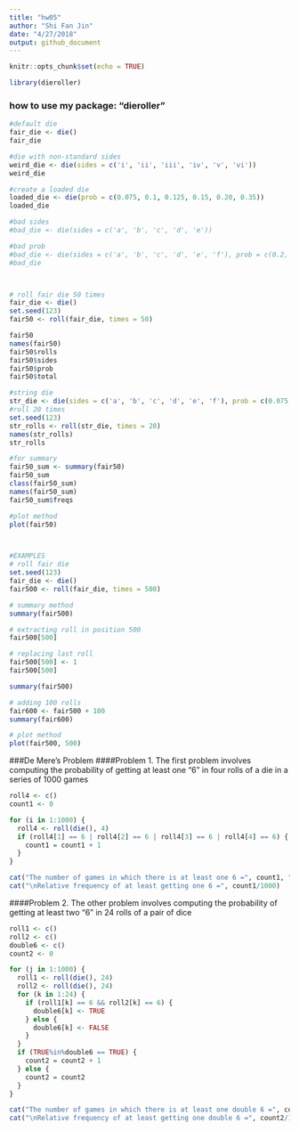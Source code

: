 ```yaml
---
title: "hw05"
author: "Shi Fan Jin"
date: "4/27/2018"
output: github_document
---
```


```r
knitr::opts_chunk$set(echo = TRUE)
```


```r
library(dieroller)
```

### how to use my package: "dieroller"
```r
#default die
fair_die <- die() 
fair_die

#die with non-standard sides
weird_die <- die(sides = c('i', 'ii', 'iii', 'iv', 'v', 'vi')) 
weird_die

#create a loaded die
loaded_die <- die(prob = c(0.075, 0.1, 0.125, 0.15, 0.20, 0.35)) 
loaded_die

#bad sides
#bad_die <- die(sides = c('a', 'b', 'c', 'd', 'e'))

#bad prob
#bad_die <- die(sides = c('a', 'b', 'c', 'd', 'e', 'f'), prob = c(0.2, 0.1, 0.1, 0.1, 0.5, 0.1))
#bad_die



# roll fair die 50 times
fair_die <- die() 
set.seed(123)
fair50 <- roll(fair_die, times = 50) 

fair50
names(fair50)
fair50$rolls
fair50$sides
fair50$prob
fair50$total

#string die
str_die <- die(sides = c('a', 'b', 'c', 'd', 'e', 'f'), prob = c(0.075, 0.1, 0.125, 0.15, 0.20, 0.35))
#roll 20 times
set.seed(123)
str_rolls <- roll(str_die, times = 20) 
names(str_rolls)
str_rolls

#for summary
fair50_sum <- summary(fair50)
fair50_sum
class(fair50_sum)
names(fair50_sum)
fair50_sum$freqs

#plot method
plot(fair50)



#EXAMPLES
# roll fair die
set.seed(123)
fair_die <- die()
fair500 <- roll(fair_die, times = 500)

# summary method
summary(fair500)

# extracting roll in position 500
fair500[500]

# replacing last roll
fair500[500] <- 1
fair500[500]

summary(fair500)

# adding 100 rolls
fair600 <- fair500 + 100 
summary(fair600)

# plot method
plot(fair500, 500)
```

###De Mere's Problem
####Problem 1.
The first problem involves computing the probability of getting at least one “6” in four rolls of a die in a series of 1000 games
```r
roll4 <- c()
count1 <- 0

for (i in 1:1000) {
  roll4 <- roll(die(), 4)
  if (roll4[1] == 6 | roll4[2] == 6 | roll4[3] == 6 | roll4[4] == 6) {
    count1 = count1 + 1
  }
}

cat("The number of games in which there is at least one 6 =", count1, "games")
cat("\nRelative frequency of at least getting one 6 =", count1/1000)

```

####Problem 2.
The other problem involves computing the probability of getting at least two “6” in 24 rolls of a pair of dice
```r

roll1 <- c()
roll2 <- c()
double6 <- c()
count2 <- 0

for (j in 1:1000) {
  roll1 <- roll(die(), 24)
  roll2 <- roll(die(), 24)
  for (k in 1:24) {
    if (roll1[k] == 6 && roll2[k] == 6) {
      double6[k] <- TRUE
    } else {
      double6[k] <- FALSE
    }
  }
  if (TRUE%in%double6 == TRUE) {
    count2 = count2 + 1
  } else {
    count2 = count2
  }
}

cat("The number of games in which there is at least one double 6 =", count2, "games")
cat("\nRelative frequency of at least getting one double 6 =", count2/1000)

```

